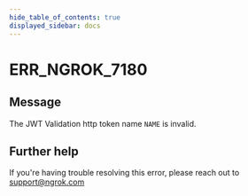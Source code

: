 ```yaml
---
hide_table_of_contents: true
displayed_sidebar: docs
---
```



# ERR_NGROK_7180

## Message

The JWT Validation http token name `NAME` is invalid.

<ErrorDetails error="err_ngrok_7180" />

## Further help

If you're having trouble resolving this error, please reach out to [support@ngrok.com](mailto:support@ngrok.com?subject=Help%20with%20ERR_NGROK_7180)
